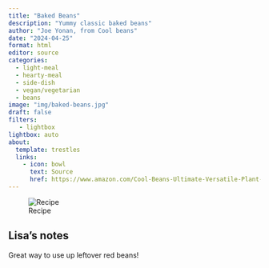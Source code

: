 ```yaml
---
title: "Baked Beans"
description: "Yummy classic baked beans"
author: "Joe Yonan, from Cool beans"
date: "2024-04-25"
format: html
editor: source
categories:
  - light-meal
  - hearty-meal
  - side-dish
  - vegan/vegetarian
  - beans
image: "img/baked-beans.jpg"
draft: false
filters:
   - lightbox
lightbox: auto
about:
  template: trestles
  links:
    - icon: bowl
      text: Source
      href: https://www.amazon.com/Cool-Beans-Ultimate-Versatile-Plant-Based/dp/0399581480
---
```


![Recipe](img/baked-beans.jpg)

## Lisa's notes

Great way to use up leftover red beans! 

